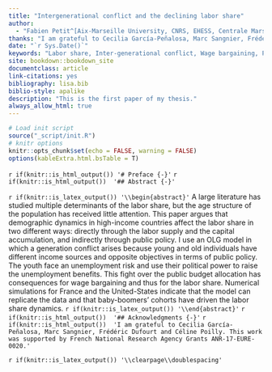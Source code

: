 ```yaml
--- 
title: "Intergenerational conflict and the declining labor share"
author:
  - "Fabien Petit^[Aix-Marseille University, CNRS, EHESS, Centrale Marseille, AMSE. Contact: Aix-Marseille School of Economics, 5-9 Boulevard Maurice Bourdet, 13001 Marseille, France. Email: fabien.petit@univ-amu.fr. Website: [fabienpetit.com](https://www.fabienpetit.com)]"
thanks: "I am grateful to Cecilia García-Peñalosa, Marc Sangnier, Frédéric Dufourt and Céline Poilly. This work was supported by French National Research Agency Grants ANR-17-EURE-0020."
date: "`r Sys.Date()`"
keywords: "Labor share, Inter-generational conflict, Wage bargaining, Probabilistic voting."
site: bookdown::bookdown_site
documentclass: article
link-citations: yes
bibliography: lisa.bib
biblio-style: apalike
description: "This is the first paper of my thesis."
always_allow_html: true
---
```

```r
# Load init script
source("_script/init.R")
# knitr options
knitr::opts_chunk$set(echo = FALSE, warning = FALSE)
options(kableExtra.html.bsTable = T)
```

`r if(knitr::is_html_output())
'# Preface {-}'
`
`r if(knitr::is_html_output()) 
'## Abstract {-}'
`

`r if(knitr::is_latex_output())
'\\begin{abstract}'
`
A large literature has studied multiple determinants of the labor share, but the age structure of the population has received little attention. This paper argues that demographic dynamics in high-income countries affect the labor share in two different ways: directly through the labor supply and the capital accumulation, and indirectly through public policy. I use an OLG model in which a generation conflict arises because young and old individuals have different income sources and opposite objectives in terms of public policy. The youth face an unemployment risk and use their political power to raise the unemployment benefits. This fight over the public budget allocation has consequences for wage bargaining and thus for the labor share. Numerical simulations for France and the United-States indicate that the model can replicate the data and that baby-boomers’ cohorts have driven the labor share dynamics.
`r if(knitr::is_latex_output())
'\\end{abstract}'
`
`r if(knitr::is_html_output()) 
'## Acknowledgments {-}'
`
`r if(knitr::is_html_output()) 
'I am grateful to Cecilia García-Peñalosa, Marc Sangnier, Frédéric Dufourt and Céline Poilly. This work was supported by French National Research Agency Grants ANR-17-EURE-0020.'
`

`r if(knitr::is_latex_output())
'\\clearpage\\doublespacing'
`